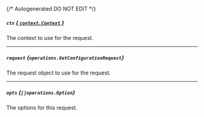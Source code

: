 {/* Autogenerated DO NOT EDIT  */}

##### `ctx` [*{ `context.Context` }*](https://pkg.go.dev/context#Context)
The context to use for the request.

---
##### `request` *{`operations.GetConfigurationRequest`}*
The request object to use for the request.
<Collapsible openLabel={Labels.showProperties} closeLabel={Labels.hideProperties}>
    <GetConfigurationRequest/>
</Collapsible>

---
##### `opts` *{`[]operations.Option`}*
The options for this request.


